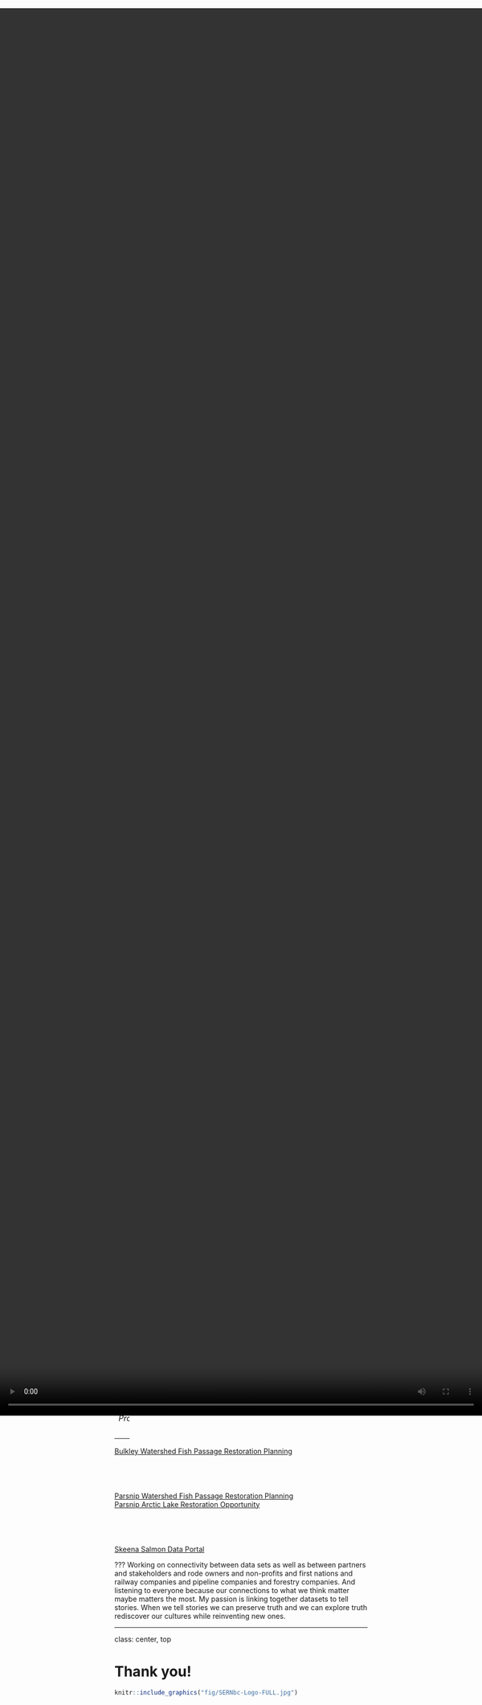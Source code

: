 ```yaml
---
title: "Fish Passage"
subtitle: "⚔<br/>Considerations for Aquatic Restoration"
author: "Al Irvine, R.P.Bio."
institute: "New Graph Environment"
date: "`r Sys.Date()`"
output:
  xaringan::moon_reader:
    lib_dir: libs
    nature:
      highlightStyle: github
      highlightLines: true
      countIncrementalSlides: false
---
```



```r
options(htmltools.dir.version = FALSE)

knitr::opts_chunk$set(echo=FALSE, message=FALSE, warning=FALSE,
                      fig.align="center")


```


class: center, middle

**Four Phase Approach to Fish Passage**

--

 - Assessment

--

 - Habitat Confirmation

--

 - Design Proposal

--

 - Remediation
 
--

 - **BONUS!**
 
--


 - <span style="color: red;">Monitoring!</span> 


???
mention standardized templates for fish passage assessment and the ones that we use for fisheries information.

---
class: center, middle


```r
knitr::include_graphics("tab_barrier_scoring.png")
```

<br>


```r
knitr::include_graphics("fig/tab_barrier_result.png")
```

???


---
class: center, middle


```r
knitr::include_graphics("fig/tab_cost_rd_mult.png")
```

---
class: center, middle


```r
knitr::include_graphics("fig/bcdata.JPG")
```

[BC Data Catalogue](https://catalogue.data.gov.bc.ca/dataset?q=pscis&download_audience=Public&sort=score+desc%2C+record_publish_date+desc)

???
mention that the gov has done an excellent job of managing the data, standardizing it and making it available

---
class: center, middle


```r
knitr::include_graphics("fig/imap1.JPG")
```

[iMapBC](https://maps.gov.bc.ca/ess/hm/imap4m/)


---
class: center, middle


```r
knitr::include_graphics("fig/imap_station.JPG")
```

???
Gitxsan Watershed Authorities report that Xsan Xsagiibil was a 
fishing site located at the mouth of Station Creek (Xsi Gwin Sagiiblax). 

SKR (2006) conducted a detailed inspection, offered rehabilitation design 
options and identified the natural limits of potential fish distribution to support 
rehabilitation efforts.

---
class: center, middle


```r
knitr::include_graphics("fig/imap_station_outlet.JPG")
```

---
class: center, middle

[Maps](https://hillcrestgeo.ca/outgoing/fishpassage/projects/bulkley/FishPassage_093M.106.pdf)

```r
knitr::include_graphics("fig/hillcrest_station_map_zoomed.JPG")
```


---
class: center, middle


```r
knitr::include_graphics("fig/hillcrest_station_map_zoomed_legend.JPG")
```


---
class: center, middle


```r
knitr::include_graphics("fig/bcfishpass.JPG")
```

---
class: center, middle


```r
knitr::include_graphics("fig/bcfishpass_liscence.JPG")
```



---
class: center, middle

```r
knitr::include_graphics("fig/overview_map_pars.jpg")
knitr::include_graphics("fig/fwcp Logo for reports.jpg")
```

---
class: center, middle


```r
knitr::include_graphics("fig/arctic_outlet.JPG")
```

???
here is a good example of a dead ringer barrier on a 12m wide system that 
should be connected to the Bulkley River

---
class: center, middle

```r
knitr::include_graphics("fig/downstream2.JPG")
```

---
class: center, middle


```r
knitr::include_graphics("fig/overview_map_bulk.jpg")
knitr::include_graphics("fig/HCTFLogo-Hst.jpg")
```

---
class: center, middle


```r
knitr::include_graphics("fig/porph.JPG")
```

???
here is a good example of a dead ringer barrier on a 12m wide system that 
should be connected to the Bulkley River

---
class: center, middle

```r
knitr::include_graphics("fig/20200827_140710_inlet.JPG")
```

???
Here is Byman Creek also in the Bulkley River watershed. Not so straight forward.
Streamkeepers report fry moving through observed in overwintering studies but is
the depth an issue for adult Chinook. We hope to look into it!

---
class: center, middle

```r
knitr::include_graphics("fig/20200828_093148_outlet.JPG")
```

???
here is one right in the middle. Richfield Creek. 13m wide channel, amazing habitat.  An issue? 
One issue is that it would cost millions to replace. How do we find out how much of an issue it is to fish?

---
class: center, middle


```r
knitr::include_graphics("fig/IMG_2425.JPG")
```





<!-- --- -->

<!-- ```{r} -->
<!-- library(bcdata) -->
<!-- library(bcmaps) -->
<!-- library(bcmapsdata) -->
<!-- library(ggplot2) -->
<!-- library(tidyverse) -->
<!-- ``` -->

<!-- ```{r echo= T} -->
<!-- get_this <- bcdc_tidy_resources('pscis-remediation') %>% -->
<!--   filter(bcdata_available == T)  %>% -->
<!--   pull(package_id) -->
<!-- ``` -->

<!-- -- -->

<!-- ```{r echo= T} -->
<!-- fish_passage_remediation <- bcdc_get_data(get_this) -->
<!-- ``` -->
<!-- -- -->

<!-- ```{r echo= T, fig.height=3} -->
<!-- ggplot() +  -->
<!--   geom_sf(data = bc_bound) + -->
<!--   geom_sf(data = fish_passage_remediation) + #<< -->
<!--   theme_minimal() -->
<!-- ``` -->



---
class: center, middle


```r
knitr::include_graphics("fig/fish_sampling1.JPG")
```


---
class: center, middle


```r
knitr::include_graphics("fig/fish_co.JPG")
```


---
class: center, middle


```r
knitr::include_graphics("fig/fish_bt.JPG")
```

---
class: center, middle


```r
knitr::include_graphics("fig/plot_fish_box.png")
```

---
class: center, middle


```r
knitr::include_graphics("fig/uav_flight.JPG")
```

---
class: center, middle


```r
knitr::include_graphics("fig/uav_gibson.jpg")
```


---
class: center, middle


```r
knitr::include_graphics("fig/uav_arctic.jpg")
```



---
class: center, middle

*SERN Projects*

<br>

--
[Bulkley Watershed Fish Passage Restoration Planning](https://newgraphenvironment.github.io/Bulkley_Planning/)

<br>
--
[Parsnip Watershed Fish Passage Restoration Planning](https://newgraphenvironment.github.io/Parsnip_Fish_Passage/)
<br>
[Parsnip Arctic Lake Restoration Opportunity](https://www.youtube.com/watch?v=-foWvX1MSkg)

<br>
--
[Skeena Salmon Data Portal](https://github.com/NewGraphEnvironment/skt_sern)

???
Working on connectivity between data sets as well as between partners and stakeholders and rode owners and non-profits and first nations and railway companies and pipeline companies and forestry companies.
And listening to everyone because our connections to what we think matter maybe matters the most.
My passion is linking together datasets to tell stories. When we tell stories we can preserve truth and we can explore truth rediscover our cultures while reinventing new ones.

---
class: center, top

# Thank you!



<video width="100%" height="70%" style="position:absolute;top:50;right:0;" autoplay>
<source src="media/compressed_fixed_sea_viz.mp4" type="video/mp4">
</video>


```r
knitr::include_graphics("fig/SERNbc-Logo-FULL.jpg")
```




